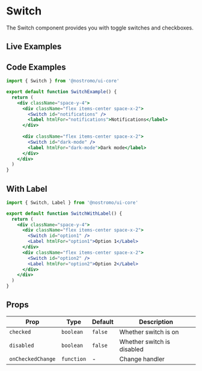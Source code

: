
# Switch

The Switch component provides you with toggle switches and checkboxes.

## Live Examples

<StorybookEmbed story="components-switch--default" />

<StorybookEmbed story="components-switch--checked" />

<StorybookEmbed story="components-switch--form-example" />

## Code Examples

```jsx
import { Switch } from '@nostromo/ui-core'

export default function SwitchExample() {
  return (
    <div className="space-y-4">
      <div className="flex items-center space-x-2">
        <Switch id="notifications" />
        <label htmlFor="notifications">Notifications</label>
      </div>
      
      <div className="flex items-center space-x-2">
        <Switch id="dark-mode" />
        <label htmlFor="dark-mode">Dark mode</label>
      </div>
    </div>
  )
}
```

## With Label

```jsx
import { Switch, Label } from '@nostromo/ui-core'

export default function SwitchWithLabel() {
  return (
    <div className="space-y-4">
      <div className="flex items-center space-x-2">
        <Switch id="option1" />
        <Label htmlFor="option1">Option 1</Label>
      </div>
      <div className="flex items-center space-x-2">
        <Switch id="option2" />
        <Label htmlFor="option2">Option 2</Label>
      </div>
    </div>
  )
}
```

## Props

| Prop | Type | Default | Description |
|------|------|---------|-------------|
| `checked` | `boolean` | `false` | Whether switch is on |
| `disabled` | `boolean` | `false` | Whether switch is disabled |
| `onCheckedChange` | `function` | - | Change handler |
